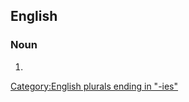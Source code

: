 ==English==

===Noun===
{{head|en|noun form}}

# {{plural of|suppository|lang=en}}

[[Category:English plurals ending in "-ies"]]